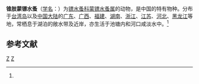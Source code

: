 {{Speciesbox
| taxon = Mongolodiaptomus birulai
| binomial_authority = (Rylov, 1923)<ref name='id12442'>{{cite web| url =http://www.bioinfo.cn/db05/BjdwSpecies.php?action=view&id=12442| title =锥肢蒙镖水蚤| work =《中国动物物种编目数据库》| publisher =中国科学院微生物研究所| author =中国科学院动物研究所| accessdate =2009-04-28}}{{dead link|date=2018年5月 |bot=InternetArchiveBot |fix-attempted=yes }}</ref>
}}

'''锥肢蒙镖水蚤'''（[[学名|学名]]：{{lang|la|''Mongolodiaptomus birulai''}}）为[[镖水蚤科|镖水蚤科]][[蒙镖水蚤属|蒙镖水蚤属]]的动物，是中国的特有物种。分布于[[台湾岛|台湾岛]]以及[[中国大陆|中国大陆]]的[[广东|广东]]、[[广西|广西]]、[[福建|福建]]、[[湖南|湖南]]、[[浙江|浙江]]、[[江苏|江苏]]、[[河北|河北]]、[[黑龙江|黑龙江]]等地，常栖息于湖泊的敞水带及近岸，亦生活于池塘内和河口咸淡水中。<ref name='id12442'/>

== 参考文献 ==
{{reflist}}

{{节肢动物小作品}}

{{taxonbar}}
[[Category:_1923年描述的动物|Z]]
[[Category:蒙镖水蚤属|Z]]